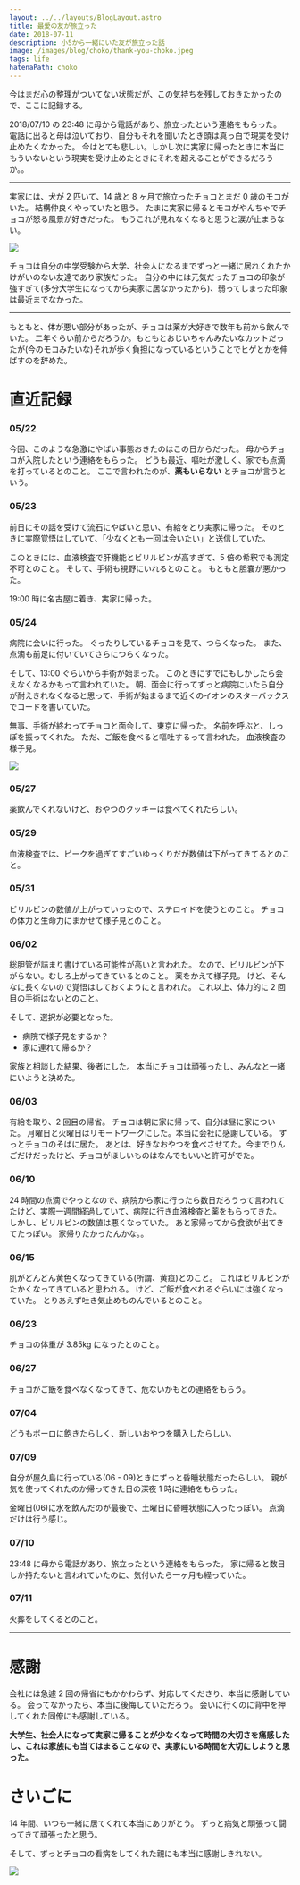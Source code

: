 ```yaml
---
layout: ../../layouts/BlogLayout.astro
title: 最愛の友が旅立った
date: 2018-07-11
description: 小5から一緒にいた友が旅立った話
image: /images/blog/choko/thank-you-choko.jpeg
tags: life
hatenaPath: choko
---
```



今はまだ心の整理がついてない状態だが、この気持ちを残しておきたかったので、ここに記録する。

2018/07/10 の 23:48 に母から電話があり、旅立ったという連絡をもらった。
電話に出ると母は泣いており、自分もそれを聞いたとき頭は真っ白で現実を受け止めたくなかった。
今はとても悲しい。しかし次に実家に帰ったときに本当にもういないという現実を受け止めたときにそれを超えることができるだろうか。。

---

実家には、犬が 2 匹いて、14 歳と 8 ヶ月で旅立ったチョコとまだ 0 歳のモコがいた。
結構仲良くやっていたと思う。
たまに実家に帰るとモコがやんちゃでチョコが怒る風景が好きだった。
もうこれが見れなくなると思うと涙が止まらない。

![](../../assets/images/blog/choko/choko-and-moko.jpeg)

チョコは自分の中学受験から大学、社会人になるまでずっと一緒に居れくれたかけがいのない友達であり家族だった。
自分の中には元気だったチョコの印象が強すぎて(多分大学生になってから実家に居なかったから)、弱ってしまった印象は最近までなかった。

---

もともと、体が悪い部分があったが、チョコは薬が大好きで数年も前から飲んでいた。
二年ぐらい前からだろうか。もともとおじいちゃんみたいなカットだったが(今のモコみたいな)それが歩く負担になっているということでヒゲとかを伸ばすのを辞めた。

# 直近記録

### 05/22

今回、このような急激にやばい事態おきたのはこの日からだった。
母からチョコが入院したという連絡をもらった。
どうも最近、嘔吐が激しく、家でも点滴を打っているとのこと。
ここで言われたのが、**薬もいらない** とチョコが言うという。

### 05/23

前日にその話を受けて流石にやばいと思い、有給をとり実家に帰った。
そのときに実際覚悟はしていて、「少なくとも一回は会いたい」と送信していた。

このときには、血液検査で肝機能とビリルビンが高すぎて、5 倍の希釈でも測定不可とのこと。
そして、手術も視野にいれるとのこと。
もともと胆嚢が悪かった。

19:00 時に名古屋に着き、実家に帰った。

### 05/24

病院に会いに行った。
ぐったりしているチョコを見て、つらくなった。
また、点滴も前足に付いていてさらにつらくなった。

そして、13:00 ぐらいから手術が始まった。
このときにすでにもしかしたら会えなくなるかもって言われていた。
朝、面会に行ってずっと病院にいたら自分が耐えきれなくなると思って、手術が始まるまで近くのイオンのスターバックスでコードを書いていた。

無事、手術が終わってチョコと面会して、東京に帰った。
名前を呼ぶと、しっぽを振ってくれた。
ただ、ご飯を食べると嘔吐するって言われた。
血液検査の様子見。

![](../../assets/images/blog/choko/choko.jpeg)

### 05/27

薬飲んでくれないけど、おやつのクッキーは食べてくれたらしい。

### 05/29

血液検査では、ピークを過ぎてすごいゆっくりだが数値は下がってきてるとのこと。

### 05/31

ビリルビンの数値が上がっていったので、ステロイドを使うとのこと。
チョコの体力と生命力にまかせて様子見とのこと。

### 06/02

総胆管が詰まり書けている可能性が高いと言われた。
なので、ビリルビンが下がらない。むしろ上がってきているとのこと。
薬をかえて様子見。
けど、そんなに長くないので覚悟はしておくようにと言われた。
これ以上、体力的に 2 回目の手術はないとのこと。

そして、選択が必要となった。

- 病院で様子見をするか？
- 家に連れて帰るか？

家族と相談した結果、後者にした。
本当にチョコは頑張ったし、みんなと一緒にいようと決めた。

### 06/03

有給を取り、2 回目の帰省。
チョコは朝に家に帰って、自分は昼に家についた。
月曜日と火曜日はリモートワークにした。本当に会社に感謝している。
ずっとチョコのそばに居た。
あとは、好きなおやつを食べさせてた。今までりんごだけだったけど、チョコがほしいものはなんでもいいと許可がでた。

### 06/10

24 時間の点滴でやっとなので、病院から家に行ったら数日だろうって言われてたけど、実際一週間経過していて、病院に行き血液検査と薬をもらってきた。
しかし、ビリルビンの数値は悪くなっていた。
あと家帰ってから食欲が出てきてたっぽい。
家帰りたかったんかな。。

### 06/15

肌がどんどん黄色くなってきている(所謂、黄疸)とのこと。
これはビリルビンがたかくなってきていると思われる。
けど、ご飯が食べれるぐらいには強くなっていた。
とりあえず吐き気止めものんでいるとのこと。

### 06/23

チョコの体重が 3.85kg になったとのこと。

### 06/27

チョコがご飯を食べなくなってきて、危ないかもとの連絡をもらう。

### 07/04

どうもボーロに飽きたらしく、新しいおやつを購入したらしい。

### 07/09

自分が屋久島に行っている(06 - 09)ときにずっと昏睡状態だったらしい。
親が気を使ってくれたのか帰ってきた日の深夜 1 時に連絡をもらった。

金曜日(06)に水を飲んだのが最後で、土曜日に昏睡状態に入ったっぽい。
点滴だけは行う感じ。

### 07/10

23:48 に母から電話があり、旅立ったという連絡をもらった。
家に帰ると数日しか持たないと言われていたのに、気付いたら一ヶ月も経っていた。

### 07/11

火葬をしてくるとのこと。

---

# 感謝

会社には急遽 2 回の帰省にもかかわらず、対応してくださり、本当に感謝している。
会ってなかったら、本当に後悔していただろう。
会いに行くのに背中を押してくれた同僚にも感謝している。

**大学生、社会人になって実家に帰ることが少なくなって時間の大切さを痛感したし、これは家族にも当てはまることなので、実家にいる時間を大切にしようと思った。**

# さいごに

14 年間、いつも一緒に居てくれて本当にありがとう。
ずっと病気と頑張って闘ってきて頑張ったと思う。

そして、ずっとチョコの看病をしてくれた親にも本当に感謝しきれない。

![](../../assets/images/blog/choko/thank-you-choko.jpeg)
